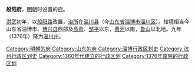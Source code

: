 '''般阳府'''，[[明朝|明朝]]时设置的[[府_(行政区划)|府]]。

[[洪武|洪武]]初年，以[[般阳路|般阳路]]改置，[[治所|治所]]在[[淄川县|淄川县]]（今[[山东省|山东省]][[淄博市|淄博市]][[淄川区|淄川区]]）。辖境相当今山东省淄博市、[[博兴县|博兴县]]西部及[[高青县|高青]]、[[邹平县|邹平]]以东，[[黄河|黄河]]以南，[[鲁山|鲁山]]以北地。九年（1376年）降为[[淄川州|淄川州]]。 

{{明朝行政区划小作品}}
{{DEFAULTSORT:B}}
[[Category:明朝的府|Category:明朝的府]]
[[Category:山东的府|Category:山东的府]]
[[Category:淄博行政区划史|Category:淄博行政区划史]]
[[Category:滨州行政区划史|Category:滨州行政区划史]]
[[Category:1360年代建立的行政区划|Category:1360年代建立的行政区划]]
[[Category:1376年废除的行政区划|Category:1376年废除的行政区划]]